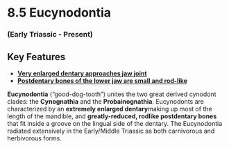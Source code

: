 # 8.5 Eucynodontia


### (Early Triassic - Present)


## Key Features



*   **[Very enlarged dentary approaches jaw joint](#313_probelesodonsanjuanensisskull)**
*   **[Postdentary bones of the lower jaw are small and rod-like](#76_massetognathusteruggiipostdentarybones)**

**Eucynodontia** (“good-dog-tooth”) unites the two great derived cynodont clades: the **Cynognathia** and the **Probainognathia**. Eucynodonts are characterized by an **extremely enlarged dentary**making up most of the length of the mandible, and **greatly-reduced, rodlike postdentary bones** that fit inside a groove on the lingual side of the dentary. The Eucynodontia radiated extensively in the Early/Middle Triassic as both carnivorous and herbivorous forms.

